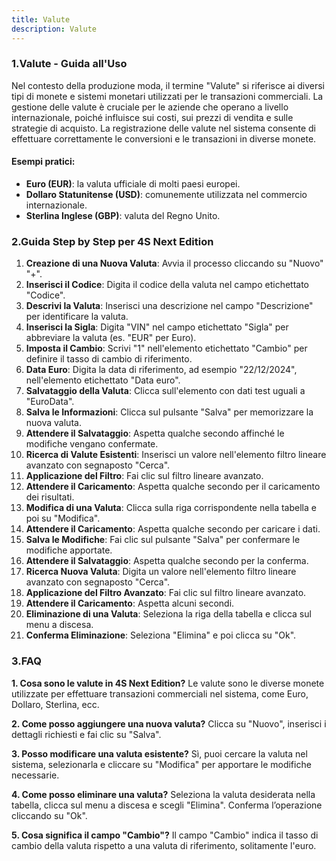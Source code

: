```yaml
---
title: Valute
description: Valute
---
```


### 1.Valute - Guida all'Uso

Nel contesto della produzione moda, il termine "Valute" si riferisce ai diversi tipi di monete e sistemi monetari utilizzati per le transazioni commerciali. La gestione delle valute è cruciale per le aziende che operano a livello internazionale, poiché influisce sui costi, sui prezzi di vendita e sulle strategie di acquisto. La registrazione delle valute nel sistema consente di effettuare correttamente le conversioni e le transazioni in diverse monete.

#### Esempi pratici:

* **Euro (EUR)**: la valuta ufficiale di molti paesi europei.
* **Dollaro Statunitense (USD)**: comunemente utilizzata nel commercio internazionale.
* **Sterlina Inglese (GBP)**: valuta del Regno Unito.



### 2.Guida Step by Step per 4S Next Edition

1. **Creazione di una Nuova Valuta**: Avvia il processo cliccando su "Nuovo" "+".
2. **Inserisci il Codice**: Digita il codice della valuta nel campo etichettato "Codice".
3. **Descrivi la Valuta**: Inserisci una descrizione nel campo "Descrizione" per identificare la valuta.
4. **Inserisci la Sigla**: Digita "VIN" nel campo etichettato "Sigla" per abbreviare la valuta (es. "EUR" per Euro).
5. **Imposta il Cambio**: Scrivi "1" nell'elemento etichettato "Cambio" per definire il tasso di cambio di riferimento.
6. **Data Euro**: Digita la data di riferimento, ad esempio "22/12/2024", nell'elemento etichettato "Data euro".
7. **Salvataggio della Valuta**: Clicca sull'elemento con dati test uguali a "EuroData".
8. **Salva le Informazioni**: Clicca sul pulsante "Salva" per memorizzare la nuova valuta.
9. **Attendere il Salvataggio**: Aspetta qualche secondo affinché le modifiche vengano confermate.
10. **Ricerca di Valute Esistenti**: Inserisci un valore nell'elemento filtro lineare avanzato con segnaposto "Cerca".
11. **Applicazione del Filtro**: Fai clic sul filtro lineare avanzato.
12. **Attendere il Caricamento**: Aspetta qualche secondo per il caricamento dei risultati.
13. **Modifica di una Valuta**: Clicca sulla riga corrispondente nella tabella e poi su "Modifica".
14. **Attendere il Caricamento**: Aspetta qualche secondo per caricare i dati.
15. **Salva le Modifiche**: Fai clic sul pulsante "Salva" per confermare le modifiche apportate.
16. **Attendere il Salvataggio**: Aspetta qualche secondo per la conferma.
17. **Ricerca Nuova Valuta**: Digita un valore nell'elemento filtro lineare avanzato con segnaposto "Cerca".
18. **Applicazione del Filtro Avanzato**: Fai clic sul filtro lineare avanzato.
19. **Attendere il Caricamento**: Aspetta alcuni secondi.
20. **Eliminazione di una Valuta**: Seleziona la riga della tabella e clicca sul menu a discesa.
21. **Conferma Eliminazione**: Seleziona "Elimina" e poi clicca su "Ok".



### 3.FAQ&#x20;

**1. Cosa sono le valute in 4S Next Edition?**
Le valute sono le diverse monete utilizzate per effettuare transazioni commerciali nel sistema, come Euro, Dollaro, Sterlina, ecc.

**2. Come posso aggiungere una nuova valuta?**
Clicca su "Nuovo", inserisci i dettagli richiesti e fai clic su "Salva".

**3. Posso modificare una valuta esistente?**
Sì, puoi cercare la valuta nel sistema, selezionarla e cliccare su "Modifica" per apportare le modifiche necessarie.

**4. Come posso eliminare una valuta?**
Seleziona la valuta desiderata nella tabella, clicca sul menu a discesa e scegli "Elimina". Conferma l’operazione cliccando su "Ok".

**5. Cosa significa il campo "Cambio"?**
Il campo "Cambio" indica il tasso di cambio della valuta rispetto a una valuta di riferimento, solitamente l'euro.